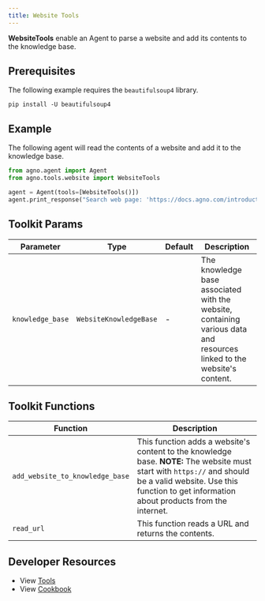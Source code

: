 ```yaml
---
title: Website Tools
---
```


**WebsiteTools** enable an Agent to parse a website and add its contents to the knowledge base.

## Prerequisites

The following example requires the `beautifulsoup4` library.

```shell
pip install -U beautifulsoup4
```

## Example

The following agent will read the contents of a website and add it to the knowledge base.

```python cookbook/tools/website_tools.py
from agno.agent import Agent
from agno.tools.website import WebsiteTools

agent = Agent(tools=[WebsiteTools()])
agent.print_response("Search web page: 'https://docs.agno.com/introduction'", markdown=True)
```

## Toolkit Params

| Parameter        | Type                   | Default | Description                                                                                                            |
| ---------------- | ---------------------- | ------- | ---------------------------------------------------------------------------------------------------------------------- |
| `knowledge_base` | `WebsiteKnowledgeBase` | -       | The knowledge base associated with the website, containing various data and resources linked to the website's content. |

## Toolkit Functions

| Function                        | Description                                                                                                                                                                                                          |
| ------------------------------- | -------------------------------------------------------------------------------------------------------------------------------------------------------------------------------------------------------------------- |
| `add_website_to_knowledge_base` | This function adds a website's content to the knowledge base. **NOTE:** The website must start with `https://` and should be a valid website. Use this function to get information about products from the internet. |
| `read_url`                      | This function reads a URL and returns the contents.                                                                                                                                                                  |

## Developer Resources

- View [Tools](https://github.com/agno-agi/agno/blob/main/libs/agno/agno/tools/website.py)
- View [Cookbook](https://github.com/agno-agi/agno/tree/v2.0/cookbook/tools/website_tools.py)
